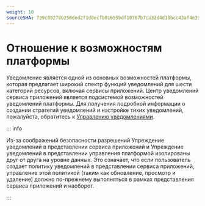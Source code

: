 ```yaml
---
weight: 10
sourceSHA: 739c89270b258ded2f1d8ecfb01655bdf10707b7ca32d4d18bcc43af4e39ea26
---
```


# Отношение к возможностям платформы

Уведомление является одной из основных возможностей платформы, которая предлагает широкий спектр функций уведомлений для шести категорий ресурсов, включая сервисы приложений. Центр уведомлений сервиса приложений является подсистемой возможностей уведомлений платформы. Для получения подробной информации о создании стратегий уведомлений и настройке тихих уведомлений, пожалуйста, обратитесь к [Управлению уведомлениями](/observability/monitor/functions/manage_alert.mdx).

::: info

Из-за соображений безопасности разрешений Упреждение уведомлений в представлении сервиса приложений и Упреждение уведомлений в представлении управления платформой изолированы друг от друга на уровне данных. Это означает, что если пользователь создает политику уведомлений в представлении сервиса приложений, управление этой политикой (таким как обновление, просмотр и удаление) должно по-прежнему выполняться в рамках представления сервиса приложений и наоборот.

:::
